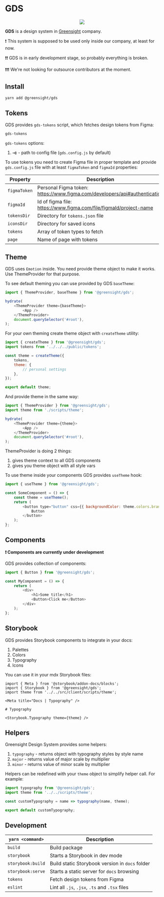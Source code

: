 
<Meta title="Intro | Welcome" />

# GDS

<center>
    <img src="https://raw.githubusercontent.com/greensight/gds/master/src/images/docs/logo.svg" />
</center>

**GDS** is a design system in [Greensight](https://greensight.pro/) company.

❗️ This system is supposed to be used only inside our company, at least for now.

❗️❗️ GDS is in early development stage, so probably everything is broken.

❗️❗️❗️ We're not looking for outsource contributors at the moment.

## Install

```bash
yarn add @greensight/gds
```

## Tokens

GDS provides `gds-tokens` script, which fetches design tokens from Figma:

```bash
gds-tokens
```

`gds-tokens` options:

1. **-c** - path to config file (`gds.config.js` by default)

To use tokens you need to create Figma file in proper template and provide `gds.config.js` file with at least `figmaToken` and `figmaId` properties:

| Property     | Description                                                               | Default                          |
| ------------ | ------------------------------------------------------------------------- | -------------------------------- |
| `figmaToken` | Personal Figma token: https://www.figma.com/developers/api#authentication | -                                |
| `figmaId`    | Id of figma file: https://www.figma.com/file/figmaId/project-name         | -                                |
| `tokensDir`  | Directory for `tokens.json` file                                          | 'public'                         |
| `iconsDir`   | Directory for saved icons                                                 | 'src/client/images/icons/tokens' |
| `tokens`     | Array of token types to fetch                                             | -                                |
| `page`       | Name of page with tokens                                                  | 'Storybook'                      |

## Theme

GDS uses `Emotion` inside. You need provide theme object to make it works.
Use ThemeProvider for that purpose.

To see default theming you can use provided by GDS `baseTheme`:

```js
import { ThemeProvider, baseTheme } from '@greensight/gds';

hydrate(
    <ThemeProvider theme={baseTheme}>
        <App />
    </ThemeProvider>
    document.querySelector('#root'),
);
```

For your own theming create theme object with `createTheme` utility:

```js
import { createTheme } from '@greensight/gds';
import tokens from '../../../public/tokens';

const theme = createTheme({
    tokens,
    theme: {
        // personal settings
    },
});

export default theme;
```

And provide theme in the same way:

```js
import { ThemeProvider } from '@greensight/gds';
import theme from './scripts/theme';

hydrate(
    <ThemeProvider theme={theme}>
        <App />
    </ThemeProvider>
    document.querySelector('#root'),
);
```

ThemeProvider is doing 2 things:

1. gives theme context to all GDS components
1. gives you theme object with all style vars

To use theme inside your components GDS provides `useTheme` hook:

```js
import { useTheme } from '@greensight/gds';

const SomeComponent = () => {
    const theme = useTheme();
    return (
        <button type="button" css={{ backgroundColor: theme.colors.brand }}>
            Button
        </button>
    );
};
```

## Components

**❗️ Components are currently under development**

GDS provides collection of components:

```js
import { Button } from '@greensight/gds';

const MyComponent = () => {
    return (
        <div>
            <h1>Some title</h1>
            <Button>Click me</Button>
        </div>
    );
};
```

## Storybook

GDS provides Storybook components to integrate in your docs:

1. Palettes
1. Colors
1. Typography
1. Icons

You can use it in your mdx Storybook files:

```mdx
import { Meta } from '@storybook/addon-docs/blocks';
import { Storybook } from '@greensight/gds';
import theme from '../../src/client/scripts/theme';

<Meta title="Docs | Typography" />

# Typography

<Storybook.Typography theme={theme} />
```

## Helpers

Greensight Design System provides some helpers:

1. `typography` - returns object with typography styles by style name
1. `major` - returns value of major scale by multiplier
1. `minor` - returns value of minor scale by multiplier

Helpers can be redefined with your `theme` object to simplify helper call. For example:

```js
import typography from '@greensight/gds';
import theme from '../../scripts/theme';

const customTypography = name => typography(name, theme);

export default customTypography;
```

## Development

| `yarn <command>`  | Description                                     |
| ----------------- | ----------------------------------------------- |
| `build`           | Build package                                   |
| `storybook`       | Starts a Storybook in dev mode                  |
| `storybook:build` | Build static Storybook version in `docs` folder |
| `storybook:serve` | Starts a static server for `docs` browsing      |
| `tokens`          | Fetch design tokens from Figma                  |
| `eslint`          | Lint all `.js`, `.jsx`, `.ts` and `.tsx` files  |
